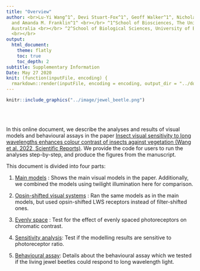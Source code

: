 ```yaml
---
title: "Overview"
author: <br>Lu-Yi Wang^1^, Devi Stuart-Fox^1^, Geoff Walker^1^, Nicholas W. Roberts^2^
  and Amanda M. Franklin^1^ <br></br> ^1^School of Biosciences, The University of Melbourne,
  Australia <br></br> ^2^School of Biological Sciences, University of Bristol, UK
  <br></br>
output:
  html_document:
    theme: flatly
    toc: true
    toc_depth: 2
subtitle: Supplementary Information
Date: May 27 2020
knit: (function(inputFile, encoding) {
  rmarkdown::render(inputFile, encoding = encoding, output_dir = "../docs") })
---
```


```r
knitr::include_graphics("../image/jewel_beetle.png")
```
</br>
</br>

In this online document, we describe the analyses and results of visual models and behavioural assays in the paper [Insect visual sensitivity to long wavelengths enhances colour contrast of insects against vegetation (Wang et al. 2022, Scientific Reports)](https://www.nature.com/articles/s41598-021-04702-w). We provide the code for users to run the analyses step-by-step, and produce the figures from the manuscript.

This document is divided into four parts:

1. [Main models](main_models.html) : Shows the main visual models in the paper. Additionally, we combined the models using twilight illumination here for comparison.

2. [Opsin-shifted visual systems](opsin_shifed_models.html) : Ran the same models as in the main models, but used opsin-shifted LWS receptors instead of filter-shifted ones.

3. [Evenly space](evenly_space.html) : Test for the effect of evenly spaced photoreceptors on chromatic contrast.

4. [Sensitivity analysis](sensitivity_analysis.html): Test if the modelling results are sensitive to photoreceptor ratio.

5. [Behavioural assay](behavioural_assay.html): Details about the behavioural assay which we tested if the living jewel beetles could respond to long wavelength light.


